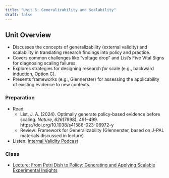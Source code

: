 ```yaml
---
title: "Unit 6: Generalizability and Scalability"
draft: false
---
```


## Unit Overview

-   Discusses the concepts of generalizability (external validity) and scalability in translating research findings into policy and practice.
-   Covers common challenges like "voltage drop" and List's Five Vital Signs for diagnosing scaling failures.
-   Explores strategies for designing research *for* scale (e.g., backward induction, Option C).
-   Presents frameworks (e.g., Glennerster) for assessing the applicability of existing evidence to new contexts.

### Preparation

-   Read:
    -   List, J. A. (2024). Optimally generate policy-based evidence before scaling. *Nature*, *626*(7998), 491–499. https://doi.org/10.1038/s41586-023-06972-y
    -   Review: Framework for Generalizability (Glennerster, based on J-PAL materials discussed in lecture)
-   Listen: [Internal Validity Podcast](media/InternalValidity.mp3)

### Class

-   [Lecture: From Petri Dish to Policy: Generating and Applying Scalable Experimental Insights](/unit-6/lec-6-1-slides.qmd)

